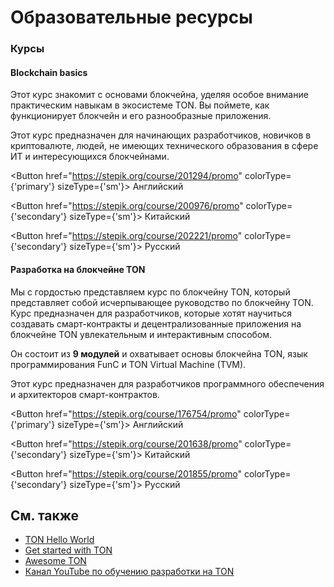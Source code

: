 

# Образовательные ресурсы

### Курсы

#### Blockchain basics

Этот курс знакомит с основами блокчейна, уделяя особое внимание практическим навыкам в экосистеме TON. Вы поймете, как функционирует блокчейн и его разнообразные приложения.

Этот курс предназначен для начинающих разработчиков, новичков в криптовалюте, людей, не имеющих технического образования в сфере ИТ и интересующихся блокчейнами.

<Button href="https://stepik.org/course/201294/promo" colorType={'primary'} sizeType={'sm'}>
  Английский
</Button>

<Button href="https://stepik.org/course/200976/promo" colorType={'secondary'} sizeType={'sm'}>
  Китайский
</Button>

<Button href="https://stepik.org/course/202221/promo" colorType={'secondary'} sizeType={'sm'}>
  Русский
</Button>

#### Разработка на блокчейне TON

Мы с гордостью представляем курс по блокчейну TON, который представляет собой исчерпывающее руководство по блокчейну TON. Курс предназначен для разработчиков, которые хотят научиться создавать смарт-контракты и децентрализованные приложения на блокчейне TON увлекательным и интерактивным способом.

Он состоит из **9 модулей** и охватывает основы блокчейна TON, язык программирования FunC и TON Virtual Machine (TVM).

Этот курс предназначен для разработчиков программного обеспечения и архитекторов смарт-контрактов.

<Button href="https://stepik.org/course/176754/promo" colorType={'primary'} sizeType={'sm'}>
  Английский
</Button>

<Button href="https://stepik.org/course/201638/promo" colorType={'secondary'} sizeType={'sm'}>
  Китайский
</Button>

<Button href="https://stepik.org/course/201855/promo" colorType={'secondary'} sizeType={'sm'}>
  Русский
</Button>

## См. также

* [TON Hello World](https://helloworld.tonstudio.io/01-wallet/)
* [Get started with TON](/v3/guidelines/get-started-with-ton/)
* [Awesome TON](https://github.com/ton-community/awesome-ton)
* [Канал YouTube по обучению разработки на TON](https://www.youtube.com/@TONDevStudy)

<Feedback />
